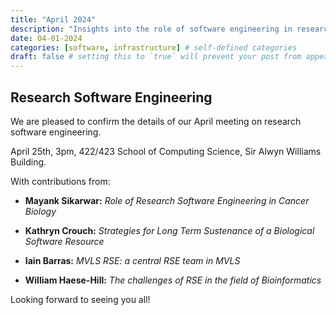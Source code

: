 ```yaml
---
title: "April 2024"
description: "Insights into the role of software engineering in research"
date: 04-01-2024
categories: [software, infrastructure] # self-defined categories
draft: false # setting this to `true` will prevent your post from appearing on your listing page until you're ready!
---
```


## Research Software Engineering 

We are pleased to confirm the details of our April meeting on research software engineering.

April 25th, 3pm, 422/423 School of Computing Science, Sir Alwyn Williams Building.

With contributions from:

-   **Mayank Sikarwar:** *Role of Research Software Engineering in Cancer Biology*

-   **Kathryn Crouch:** *Strategies for Long Term Sustenance of a Biological Software Resource*

-   **Iain Barras:** *MVLS RSE: a central RSE team in MVLS*

-   **William Haese-Hill:** *The challenges of RSE in the field of Bioinformatics*

Looking forward to seeing you all! 
